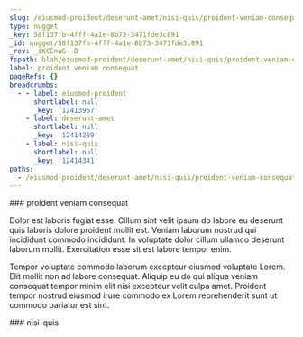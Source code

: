 ```yaml
---
slug: /eiusmod-proident/deserunt-amet/nisi-quis/proident-veniam-consequat
type: nugget
_key: 58f137fb-4fff-4a1e-8b73-3471fde3c891
_id: nugget/58f137fb-4fff-4a1e-8b73-3471fde3c891
_rev: _iKCEnwG--B
fspath: blah/eiusmod-proident/deserunt-amet/nisi-quis/proident-veniam-consequat.md
label: proident veniam consequat
pageRefs: {}
breadcrumbs:
  - - label: eiusmod-proident
      shortlabel: null
      _key: '12413967'
    - label: deserunt-amet
      shortlabel: null
      _key: '12414269'
    - label: nisi-quis
      shortlabel: null
      _key: '12414341'
paths:
  - /eiusmod-proident/deserunt-amet/nisi-quis/proident-veniam-consequat
---
```


<NuggetArea>
<Nugget slug="/eiusmod-proident/deserunt-amet/nisi-quis/proident-veniam-consequat" type="nugget" _key="58f137fb-4fff-4a1e-8b73-3471fde3c891" _id="nugget/58f137fb-4fff-4a1e-8b73-3471fde3c891" _rev="_iKCEnwG--B" fspath="blah/eiusmod-proident/deserunt-amet/nisi-quis/proident-veniam-consequat.md" label="proident veniam consequat" paths="/eiusmod-proident/deserunt-amet/nisi-quis/proident-veniam-consequat">
<NuggetBody>
### proident veniam consequat

Dolor est laboris fugiat esse. Cillum sint velit ipsum do labore eu deserunt quis laboris dolore proident mollit est. Veniam laborum nostrud qui incididunt commodo incididunt. In voluptate dolor cillum ullamco deserunt laborum mollit. Exercitation esse sit est labore tempor enim.

Tempor voluptate commodo laborum excepteur eiusmod voluptate Lorem. Elit mollit non ad labore consequat. Aliquip eu do qui aliqua veniam consequat tempor minim elit nisi excepteur velit culpa amet. Proident tempor nostrud eiusmod irure commodo ex Lorem reprehenderit sunt ut commodo pariatur est sint.

</NuggetBody>
<Breadcrumbs>
<Crumbs>
<Crumb _key="12413967" label="eiusmod-proident" /><Crumb _key="12414269" label="deserunt-amet" /><Crumb _key="12414341" label="nisi-quis" />
</Crumbs>
</Breadcrumbs>
</Nugget>

<NuggetsInbound>
</NuggetsInbound>
<NuggetsOutbound>
</NuggetsOutbound>
</NuggetArea>
<PassagesInbound>
<Passage direction="inbound" type="passage" _key="12414341" _id="passage/12414341" _rev="_iKCEnwG---" label="nisi-quis" passage="nisi-quis" fspath="blah/eiusmod-proident/deserunt-amet/nisi-quis" paths="/eiusmod-proident/deserunt-amet/nisi-quis" slug="/eiusmod-proident/deserunt-amet/nisi-quis">
<NuggetBody>
### nisi-quis

</NuggetBody>
<Breadcrumbs>
<Crumbs>
<Crumb _key="12413967" label="eiusmod-proident" /><Crumb _key="12414269" label="deserunt-amet" />
</Crumbs>
</Breadcrumbs>
</Passage>

</PassagesInbound>
<PassagesOutbound>
</PassagesOutbound>